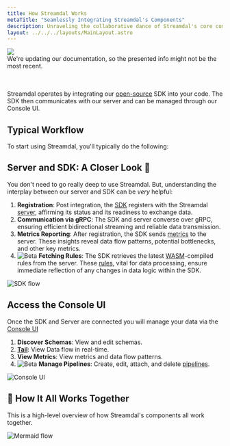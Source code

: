 ```yaml
---
title: How Streamdal Works
metaTitle: "Seamlessly Integrating Streamdal's Components"
description: Unraveling the collaborative dance of Streamdal's core components.
layout: ../../../layouts/MainLayout.astro
---
```




<div class="addl-wrapper">
<div class="addl">
<img src={information} class="uimage" />
<div class="addlcontent">
We're updating our documentation, so the presented info might not be the
most recent.
</div>
</div>
</div>

<br>
</br>

Streamdal operates by integrating our 
[open-source](/en/resources-support/open-source/) SDK into your code. The SDK 
then communicates with our server and can be managed through our Console UI.

## Typical Workflow
To start using Streamdal, you'll typically do the following:

<Workflow />

## Server and SDK: A Closer Look 🔎

You don't need to go really deep to use Streamdal. But, understanding the 
interplay between our server and SDK can be _very_ helpful:

1. **Registration**: Post integration, the [SDK](/en/core-components/sdk/) registers with the Streamdal [server](/en/core-components/server/), affirming its status and its readiness to exchange data.
2. **Communication via gRPC**: The SDK and server converse over gRPC, ensuring efficient bidirectional streaming and reliable data transmission.
3. **Metrics Reporting**: After registration, the SDK sends [metrics](/en/engineering/metrics/) to the server. These insights reveal data flow patterns, potential bottlenecks, and other key metrics.
4. <img src={beta} alt="Beta" style="display: inline" /> **Fetching Rules**: The SDK retrieves the latest <a href="/en/resources-support/glossary#wasm" class="pkeyword">WASM</a>-compiled rules from the server. These <a href="/en/resources-support/glossary#rule-or-step" class="pkeyword">rules</a>, vital for data processing, ensure immediate reflection of any changes in data logic within the SDK.

<img src={sdkFlow} alt="SDK flow" />


##  Access the Console UI
Once the SDK and Server are connected you will manage your data via the [Console UI](../../core-components/console-ui)

1. **Discover Schemas**: View and edit schemas.
2. **[Tail](/en/guides/tail/)**: View Data flow in real-time.
3. **View Metrics**: View metrics and data flow patterns.
4. <img src={beta} alt="Beta" style="display: inline" /> **Manage Pipelines**: Create, edit, attach, and delete <a href="/en/resources-support/glossary#pipeline-or-ruleset" class="pkeyword">pipelines</a>.

<img src={consoleUi} alt="Console UI" />


## 🧩 How It All Works Together

This is a high-level overview of how Streamdal's components all work together. 

<img src={mermaidFlow} alt="Mermaid flow" />